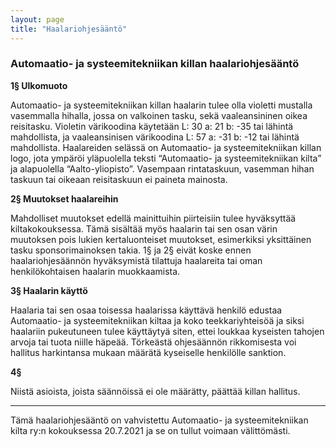 ---
layout: page
title: "Haalari­ohjesääntö"
---
### Automaatio- ja systeemitekniikan killan haalariohjesääntö

**1§ Ulkomuoto**

Automaatio- ja systeemitekniikan killan haalarin tulee olla violetti mustalla vasemmalla hihalla, jossa on valkoinen tasku, sekä vaaleansininen oikea reisitasku. Violetin värikoodina käytetään L: 30 a: 21 b: -35 tai lähintä mahdollista, ja vaaleansinisen värikoodina L: 57 a: -31 b: -12 tai lähintä mahdollista. Haalareiden selässä on Automaatio- ja systeemitekniikan killan logo, jota ympäröi yläpuolella teksti “Automaatio- ja systeemitekniikan kilta” ja alapuolella “Aalto-yliopisto”. Vasempaan rintataskuun, vasemman hihan taskuun tai oikeaan reisitaskuun ei paineta mainosta. 

**2§ Muutokset haalareihin** 

Mahdolliset muutokset edellä mainittuihin piirteisiin tulee hyväksyttää kiltakokouksessa. Tämä sisältää myös haalarin tai sen osan värin muutoksen pois lukien kertaluonteiset muutokset, esimerkiksi yksittäinen tasku sponsorimainoksen takia. 1§ ja 2§ eivät koske ennen haalariohjesäännön hyväksymistä tilattuja haalareita tai oman henkilökohtaisen haalarin muokkaamista. 

**3§ Haalarin käyttö** 

Haalaria tai sen osaa toisessa haalarissa käyttävä henkilö edustaa Automaatio- ja systeemitekniikan kiltaa ja koko teekkariyhteisöä ja siksi haalariin pukeutuneen tulee käyttäytyä siten, ettei loukkaa kyseisten tahojen arvoja tai tuota niille häpeää. Törkeästä ohjesäännön rikkomisesta voi hallitus harkintansa mukaan määrätä kyseiselle henkilölle sanktion. 

**4§** 

Niistä asioista, joista säännöissä ei ole määrätty, päättää killan hallitus.


---


Tämä haalariohjesääntö on vahvistettu Automaatio- ja systeemitekniikan kilta ry:n kokouksessa 20.7.2021 ja se on tullut voimaan välittömästi.
